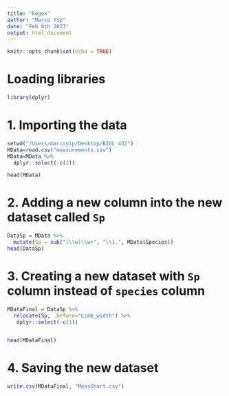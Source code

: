 ```yaml
---
title: "Regex"
author: "Marco Yip"
date: "Feb 8th 2023"
output: html_document
---
```


```r
knitr::opts_chunk$set(echo = TRUE)
```

# Loading libraries
```r
library(dplyr)
```

# 1. Importing the data 
```r
setwd("/Users/marcoyip/Desktop/BIOL 432")
MData=read.csv("measurements.csv")
MData=MData %>% 
  dplyr::select(-c(1))

head(MData)
```

# 2. Adding a new column into the new dataset called ``Sp`` 
```r
DataSp = MData %>%
  mutate(Sp = sub("(\\w)\\w+", "\\1.", MData$Species))
head(DataSp)
```

# 3. Creating a new dataset with ``Sp`` column instead of ``species`` column 
```r
MDataFinal = DataSp %>%
  relocate(Sp, .before="Limb_width") %>%
   dplyr::select(-c(1))


head(MDataFinal)
```

# 4. Saving the new dataset
```r
write.csv(MDataFinal, "MeasShort.csv")
```

